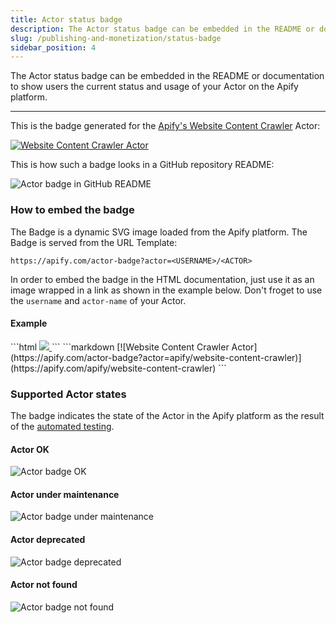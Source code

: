 ```yaml
---
title: Actor status badge
description: The Actor status badge can be embedded in the README or documentation to show users the current status and usage of your Actor on the Apify platform.
slug: /publishing-and-monetization/status-badge
sidebar_position: 4
---
```


The Actor status badge can be embedded in the README or documentation to show users the current status and usage of your Actor on the Apify platform.

---

This is the badge generated for the [Apify's Website Content Crawler](https://apify.com/apify/website-content-crawler) Actor:

[![Website Content Crawler Actor](https://apify.com/actor-badge?actor=apify/website-content-crawler)](https://apify.com/apify/website-content-crawler)

This is how such a badge looks in a GitHub repository README:

![Actor badge in GitHub README](images/github-badge-screenshot.png)


### How to embed the badge

The Badge is a dynamic SVG image loaded from the Apify platform. The Badge is served from the URL Template:

```text
https://apify.com/actor-badge?actor=<USERNAME>/<ACTOR>
```

In order to embed the badge in the HTML documentation, just use it as an image wrapped in a link as shown in the example below. Don't froget to use the `username` and `actor-name` of your Actor.

#### Example

<Tabs>
  <TabItem value="html" label="HTML" default>
    ```html
    <a href="https://apify.com/apify/website-content-crawler">
      <img src="https://apify.com/actor-badge?actor=apify/website-content-crawler">
    </a>
    ```
  </TabItem>
  <TabItem value="markdown" label="Markdown">
    ```markdown
    [![Website Content Crawler Actor](https://apify.com/actor-badge?actor=apify/website-content-crawler)](https://apify.com/apify/website-content-crawler)
    ```
  </TabItem>
</Tabs>

### Supported Actor states

The badge indicates the state of the Actor in the Apify platform as the result of the [automated testing](../development/automated_tests.md).

#### Actor OK

![Actor badge OK](./images/actor-badge/ok.svg)

#### Actor under maintenance

![Actor badge under maintenance](./images/actor-badge/under-maintenance.svg)

#### Actor deprecated

![Actor badge deprecated](./images/actor-badge/deprecated.svg)

#### Actor not found

![Actor badge not found](./images/actor-badge/not-found.svg)

